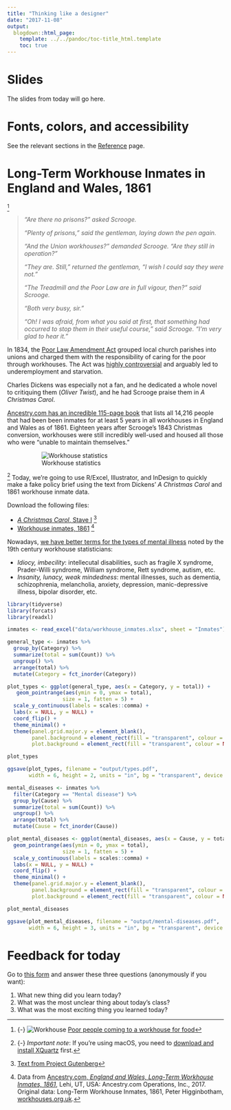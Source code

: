 ```yaml
---
title: "Thinking like a designer"
date: "2017-11-08"
output:
  blogdown::html_page:
    template: ../../pandoc/toc-title_html.template
    toc: true
---
```


# Slides

The slides from today will go here.


# Fonts, colors, and accessibility

See the relevant sections in the [Reference](/reference/) page.


# Long-Term Workhouse Inmates in England and Wales, 1861

^[{-} ![Workhouse](/images/class/workhouse.jpg) [Poor people coming to a workhouse for food](https://en.wikipedia.org/wiki/File:Poor_people_coming_to_a_workhouse_for_food,_c._1840_Wellcome_L0006802.jpg)] 

> *"Are there no prisons?" asked Scrooge.*
>
> *"Plenty of prisons," said the gentleman, laying down the pen again.*
>
> *"And the Union workhouses?" demanded Scrooge. "Are they still in operation?"*
>
> *"They are. Still," returned the gentleman, "I wish I could say they were not."*
> 
> *"The Treadmill and the Poor Law are in full vigour, then?" said Scrooge.*
>
> *"Both very busy, sir."*
>
> *"Oh! I was afraid, from what you said at first, that something had occurred to stop them in their useful course," said Scrooge. "I'm very glad to hear it."*

In 1834, the [Poor Law Amendment Act](https://en.wikipedia.org/wiki/Poor_Law_Amendment_Act_1834) grouped local church parishes into unions and charged them with the responsibility of caring for the poor through workhouses. The Act was [highly controversial](https://en.wikipedia.org/wiki/Opposition_to_the_English_Poor_Laws#Opposition_to_the_1834_Poor_Law_Amendment_Act) and arguably led to underemployment and starvation. 

Charles Dickens was especially not a fan, and he dedicated a whole novel to critiquing them (*Oliver Twist*), and he had Scrooge praise them in *A Christmas Carol*.

[Ancestry.com has an incredible 115-page book](https://search.ancestry.com/search/db.aspx?dbid=61439) that lists all 14,216 people that had been been inmates for at least 5 years in all workhouses in England and Wales as of 1861. Eighteen years after Scrooge's 1843 Christmas conversion, workhouses were still incredibly well-used and housed all those who were "unable to maintain themselves." 

<figure>
![Workhouse statistics](/images/class/workhouse-stats.png)
</figure>

^[{-} *Important note*: If you're using macOS, you need to [download and install XQuartz](https://www.xquartz.org/) first.] Today, we're going to use R/Excel, Illustrator, and InDesign to quickly make a fake policy brief using the text from Dickens' *A Christmas Carol* and 1861 workhouse inmate data.

Download the following files:

- [<i class="fa fa-download" aria-hidden="true"></i> *A Christmas Carol*, Stave I](/class/christmas-carol-stave1.docx) ^[[Text from Project Gutenberg](https://www.gutenberg.org/ebooks/46)]
- [<i class="fa fa-download" aria-hidden="true"></i> Workhouse inmates, 1861](/data/workhouse_inmates.xlsx) ^[Data from [Ancestry.com, *England and Wales, Long-Term Workhouse Inmates, 1861*](https://search.ancestry.com/search/db.aspx?dbid=61439), Lehi, UT, USA: Ancestry.com Operations, Inc., 2017. Original data: Long-Term Workhouse Inmates, 1861, Peter Higginbotham, [workhouses.org.uk](http://workhouses.org.uk/).]

Nowadays, [we have better terms for the types of mental illness](https://www.medscape.com/viewarticle/778288) noted by the 19th century workhouse statisticians:

- *Idiocy, imbecility*: intellecutal disabilities, such as fragile X syndrome, Prader-Willi syndrome, William syndrome, Rett syndrome, autism, etc.
- *Insanity, lunacy, weak mindedness*: mental illnesses, such as dementia, schizophrenia, melancholia, anxiety, depression, manic-depressive illness, bipolar disorder, etc.

```r
library(tidyverse)
library(forcats)
library(readxl)

inmates <- read_excel("data/workhouse_inmates.xlsx", sheet = "Inmates")
```

```r
general_type <- inmates %>%
  group_by(Category) %>%
  summarize(total = sum(Count)) %>%
  ungroup() %>%
  arrange(total) %>%
  mutate(Category = fct_inorder(Category))

plot_types <- ggplot(general_type, aes(x = Category, y = total)) +
   geom_pointrange(aes(ymin = 0, ymax = total),
                  size = 1, fatten = 5) + 
  scale_y_continuous(labels = scales::comma) +
  labs(x = NULL, y = NULL) +
  coord_flip() + 
  theme_minimal() +
  theme(panel.grid.major.y = element_blank(),
        panel.background = element_rect(fill = "transparent", colour = NA),
        plot.background = element_rect(fill = "transparent", colour = NA))

plot_types
```

```r
ggsave(plot_types, filename = "output/types.pdf",
       width = 6, height = 2, units = "in", bg = "transparent", device = cairo_pdf)
```

```r
mental_diseases <- inmates %>%
  filter(Category == "Mental disease") %>%
  group_by(Cause) %>%
  summarize(total = sum(Count)) %>%
  ungroup() %>%
  arrange(total) %>%
  mutate(Cause = fct_inorder(Cause))

plot_mental_diseases <- ggplot(mental_diseases, aes(x = Cause, y = total)) +
  geom_pointrange(aes(ymin = 0, ymax = total),
                  size = 1, fatten = 5) + 
  scale_y_continuous(labels = scales::comma) +
  labs(x = NULL, y = NULL) +
  coord_flip() +
  theme_minimal() +
  theme(panel.grid.major.y = element_blank(),
        panel.background = element_rect(fill = "transparent", colour = NA),
        plot.background = element_rect(fill = "transparent", colour = NA))

plot_mental_diseases
```

```r
ggsave(plot_mental_diseases, filename = "output/mental-diseases.pdf",
       width = 6, height = 3, units = "in", bg = "transparent", device = cairo_pdf)
```


# Feedback for today

Go to [this form](https://goo.gl/forms/M7vfSAmNgoVQbjMw1) and answer these three questions (anonymously if you want):

1. What new thing did you learn today?
2. What was the most unclear thing about today's class?
3. What was the most exciting thing you learned today?
